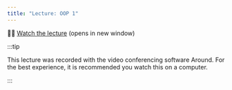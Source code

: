 ```yaml
---
title: "Lecture: OOP 1"
---
```


🧑‍🏫 [Watch the lecture](https://around.co/playback/49f5c285-9782-4442-b51d-857b8b22d14d?sharedKey=279a249e-f958-4075-b106-84a0fffc3c5f) (opens in new window)

:::tip

This lecture was recorded with the video conferencing software Around. For the best experience, it is recommended you watch this on a computer.

:::